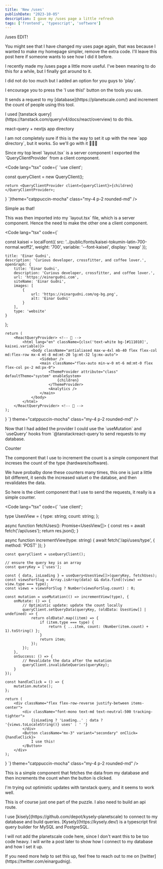 ```yaml
---
title: 'New /uses'
publishDate: "2023-10-05"
description: I gave my /uses page a little refresh
tags: ['frontend', 'typescript', 'software']
---
```


<Heading>
 /uses
</Heading>

<SubHeading>
EDIT!
</SubHeading>

<p class=" mb-3 text-xs">You might see that I have changed my uses page again, that was because I wanted to make my homepage simpler, remove the extra code.
I'll leave this post here if someone wants to see how I did it before.</p>



<p class="mt-3">I recently made my /uses page a little more useful. I've been meaning to do this for a while, but I finally got around to it.</p>

<p class="mt-2">I did not do too much but I added an option for you guys to 'play'.</p>

<p class="mt-2">I encourage you to press the 'I use this!' button on the tools you use.</p>

<p class="mt-2">It sends a request to my [database](https://planetscale.com/) and increment the count of people using this tool.</p>
<p class="mt-2">I used [tanstack query](https://tanstack.com/query/v4/docs/react/overview) to do this.</p>

<SubHeading>
	react-query + nextjs app directory
</SubHeading>

<p>I am not completely sure if this is the way to set it up with the new `app directory`, but it works. So we'll go with it 🤷🏼‍♂️</p>

<p class="mt-2">Since my top level `layout.tsx` is a server component I exported the `QueryClientProvider` from a client component.</p>

<Code lang="tsx" code={`
'use client';


const queryClient = new QueryClient();

	return <QueryClientProvider client={queryClient}>{children}</QueryClientProvider>;
}
`}theme="catppuccin-mocha" class="my-4 p-2 rounded-md" />

<p>Simple as that!</p>

<p class="mt-2">This was then imported into my `layout.tsx` file, which is a server component. Hence the need to make the other one a client component.</p>

<Code lang="tsx" code={`

const kaisei = localFont({
	src: '../public/fonts/kaisei-tokumin-latin-700-normal.woff2',
	weight: '700',
	variable: '--font-kaisei',
	display: 'swap'
});

	title: 'Einar Gudni',
	description: 'Curious developer, crossfitter, and coffee lover.',
	openGraph: {
		title: 'Einar Gudni',
		description: 'Curious developer, crossfitter, and coffee lover.',
		url: 'https://einargudni.com',
		siteName: 'Einar Gudni',
		images: [
			{
				url: 'https://einargudni.com/og-bg.png',
				alt: 'Einar Gudni'
			}
		],
		type: 'website'
	}
};

	return (
		<ReactQueryProvider> <!-- 📢 -->
			<html lang="en" className={clsx('text-white bg-[#111010]', kaisei.variable)}>
				<body className="antialiased max-w-4xl mb-40 flex flex-col md:flex-row mx-4 mt-8 md:mt-20 lg:mt-32 lg:mx-auto">
					<Sidebar />
					<main className="flex-auto min-w-0 mt-6 md:mt-0 flex flex-col px-2 md:px-0">
						<ThemeProvider attribute="class" defaultTheme="system" enableSystem>
							{children}
						</ThemeProvider>
						<Analytics />
					</main>
				</body>
			</html>
		</ReactQueryProvider> <!-- 📢 -->
	);
}
`} theme="catppuccin-mocha" class="my-4 p-2 rounded-md" />

<p>Now that I had added the provider I could use the `useMutation` and `useQuery' hooks from `@tanstackreact-query`to send requests to my database.</p>

<Callout emoji="💡" text="But remember I cannot use hooks in server components, so I had to use the`useClient` hook to be able to use these hooks." />

<SubHeading>
  Counter
</SubHeading>

<p>The component that I use to increment the count is a simple component that increses the count of the type (hardware/software).</p>

<p class="mt-2">We have probalby done these counters many times, this one is just a little bit different, it sends the increased valuet o the databse, and then revalidates the data.</p>

<p class="mt-2">So here is the client component that I use to send the requests, it really is a simple counter.</p>

<Code lang="tsx" code={`
'use client';


type UsesView = {
	type: string;
	count: string;
};

async function fetchUses(): Promise<UsesView[]> {
	const res = await fetch('/api/uses');
	return res.json();
}

async function incrementView(type: string) {
	await fetch('/api/uses/type', {
		method: 'POST'
	});
}

	const queryClient = useQueryClient();

	// ensure the query key is an array
	const queryKey = ['uses'];

	const { data, isLoading } = useQuery<UsesView[]>(queryKey, fetchUses);
	const viewsForSlug = Array.isArray(data) && data.find((view) => view.type === type);
	const views = viewsForSlug ? Number(viewsForSlug.count) : 0;

	const mutation = useMutation(() => incrementView(type), {
		onMutate: () => {
			// Optimistic update: update the count locally
			queryClient.setQueryData(queryKey, (oldData: UsesView[] | undefined) => {
				return oldData?.map((item) => {
					if (item.type === type) {
						return { ...item, count: (Number(item.count) + 1).toString() };
					}
					return item;
				});
			});
		},
		onSuccess: () => {
			// Revalidate the data after the mutation
			queryClient.invalidateQueries(queryKey);
		}
	});

	const handleClick = () => {
		mutation.mutate();
	};

	return (
		<div className="flex flex-row-reverse justify-between items-center">
			<div className="font-mono text-md text-neutral-500 tracking-tighter">
				{isLoading ? 'Loading..' : data ? '{views.toLocaleString()} uses' : ' ​'}
			</div>
			<Button className="mx-3" variant="secondary" onClick={handleClick}>
				I use this!
			</Button>
		</div>
	);
}
`} theme="catppuccin-mocha" class="my-4 p-2 rounded-md" />

<p>This is a simple component that fetches the data from my database and then increments the count when the button is clicked.</p>
<p class="mt-2">I'm trying out optimistic updates with tanstack query, and it seems to work well.</p>

<p>This is of course just one part of the puzzle. I also need to build an api route.</p>
<p class="mt-2">I use [kisely](https://github.com/depot/kysely-planetscale) to connect to my database and build queries.
[Kysely](https://kysely.dev/) is a typescript first query builder for MySQL and PostgreSQL.</p>

<p class="mt-2">I will not add the planetscale code here, since I don't want this to be too code heavy. I will write a post later to show how I connect to my database and how I set it up.</p>
<p>If you need more help to set this up, feel free to reach out to me on [twitter](https://twitter.com/einargudnig).</p>
